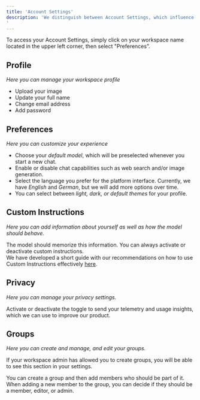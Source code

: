 ```yaml
---
title: 'Account Settings'
description: 'We distinguish between Account Settings, which influence only your personal account, and Workspace Settings, which impact the entire workspace.
'
---
```

To access your Account Settings, simply click on your workspace name located in the upper left corner, then select "Preferences”.

## Profile
_Here you can manage your workspace profile_
- Upload your image
- Update your full name
- Change email address
- Add password

## Preferences
_Here you can customize your experience_
- Choose your _default model_, which will be preselected whenever you start a new chat.
- Enable or disable chat capabilities such as web search and/or image generation.
- Select the language you prefer for the platform interface. Currently, we have _English_ and _German_, but we will add more options over time.
- You can select between _light, dark, or default themes_ for your profile.

## Custom Instructions
_Here you can add information about yourself as well as how the model should behave._

The model should memorize this information. You can always activate or deactivate custom instructions. <br />
We have developed a short guide with our recommendations on how to use Custom Instructions effectively [here](/product/instructions).

## Privacy
_Here you can manage your privacy settings._

Activate or deactivate the toggle to send your telemetry and usage insights, which we can use to improve our product.

## Groups
_Here you can create and manage, and edit your groups._

If your workspace admin has allowed you to create groups, you will be able to see this section in your settings.

You can create a group and then add members who should be part of it. When adding a new member to the group, you can decide if they should be a member, editor, or admin.


